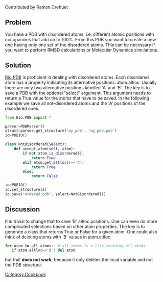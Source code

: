 Contributed by Ramon Crehuet

== Problem ==

You have a PDB with disordered atoms, i.e. different atomic positions with occupancies that add up to 100%. From this PDB you want to create a new one having only one set of the disordered atoms. This can be necessary if you want to perform RMSD calculations or Molecular Dynamics simulations.
== Solution ==
[http://biopython.org/DIST/docs/tutorial/Tutorial.html#htoc118 Bio.PDB] is proficient in dealing with disordered atoms. Each disordered atom has a property indicating its alternative positions: atom.altloc. Usually there are only two alternative positions labelled 'A' and 'B'. The key is to save a PDB with the optional "select" argument. This argument needs to return a True value for the atoms that have to be saved. In the following example we save all not-disordered atoms and the 'A' positions of the disordered ones.

<source lang=Python>
from Bio.PDB import *

parser=PDBParser()
struct=parser.get_structure('my_pdb', 'my_pdb.pdb')
io=PDBIO()

class NotDisordered(Select):
    def accept_atom(self, atom):
        if not atom.is_disordered():
            return True
        elif atom.get_altloc()=='A':
            return True
        else:
            return False

io=PDBIO()
io.set_structure(s)
io.save("ordered.pdb", select=NotDisordered())
</source>

== Discussion ==
It is trivial to change that to save 'B' altloc positions. One can even do more complicated selections based on other atom properties. The key is to generate a class that returns True or False for a given atom. 
One could also think of deleting atoms with 'B' values in atom.altloc.
<source lang=Python>
for atom in all_atoms:  # all_atoms is a list containg all atoms
   if atom.altloc=='B': del atom
</source>
but that '''does not work''', because it only deletes the local variable and not the PDB structure.


 [[Category:Cookbook]]